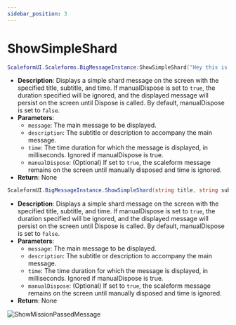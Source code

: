 ```yaml
---
sidebar_position: 3
---
```


# ShowSimpleShard


<Tabs>

<TabItem value="lua" label="Lua">

```lua
ScaleformUI.Scaleforms.BigMessageInstance:ShowSimpleShard("Hey this is a example", "This is a subtitle", 5000, false)
```
- **Description**: Displays a simple shard message on the screen with the specified title, subtitle, and time. If manualDispose is set to `true`, the duration specified will be ignored, and the displayed message will persist on the screen until Dispose is called. By default, manualDispose is set to `false`.
- **Parameters**:
  - `message`: The main message to be displayed.
  - `description`: The subtitle or description to accompany the main message.
  - `time`: The time duration for which the message is displayed, in milliseconds. Ignored if manualDispose is true.
  - `manualDispose`: (Optional) If set to `true`, the scaleform message remains on the screen until manually disposed and time is ignored.
- **Return**: None

</TabItem>
<TabItem value="csharp" label="C#">

```csharp
ScaleformUI.BigMessageInstance.ShowSimpleShard(string title, string subtitle, int time = 5000, bool manualDispose = false);
```
- **Description**: Displays a simple shard message on the screen with the specified title, subtitle, and time. If manualDispose is set to `true`, the duration specified will be ignored, and the displayed message will persist on the screen until Dispose is called. By default, manualDispose is set to `false`.
- **Parameters**:
  - `message`: The main message to be displayed.
  - `description`: The subtitle or description to accompany the main message.
  - `time`: The time duration for which the message is displayed, in milliseconds. Ignored if manualDispose is true.
  - `manualDispose`: (Optional) If set to `true`, the scaleform message remains on the screen until manually disposed and time is ignored.
- **Return**: None

</TabItem>
</Tabs>

![ShowMissionPassedMessage](https://i.imgur.com/cECD3vO.png)
